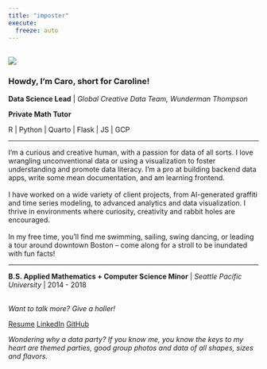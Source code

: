 ```yaml
---
title: "imposter"
execute:
  freeze: auto 
---
```

::: column-page
::: {layout="[40,60]"}
::: div
</br> ![](grace_profile.jpeg){fig-alt="professional headshot photo of Caroline. She is wearing a black and white print shirt, has curly blonde/red hair and is smiling."}
:::

::: div
### Howdy, I'm Caro, short for Caroline!

**Data Science Lead** \| *Global Creative Data Team, Wunderman Thompson*

**Private Math Tutor**

R \| Python \| Quarto \| Flask \| JS \| GCP

------------------------------------------------------------------------

I’m a curious and creative human, with a passion for data of all sorts. I love wrangling unconventional data or using a visualization to foster understanding and promote data literacy. I’m a pro at building backend data apps, write some mean documentation, and am learning frontend. </br></br> I have worked on a wide variety of client projects, from AI-generated graffiti and time series modeling, to advanced analytics and data visualization. I thrive in environments where curiosity, creativity and rabbit holes are encouraged. </br></br> In my free time, you’ll find me swimming, sailing, swing dancing, or leading a tour around downtown Boston – come along for a stroll to be inundated with fun facts!

------------------------------------------------------------------------

**B.S. Applied Mathematics + Computer Science Minor** \| *Seattle Pacific University* \| 2014 - 2018

</br> *Want to talk more? Give a holler!*

<a href="https://urldefense.com/v3/__https://carobuck.com/resume__;!!Mih3wA!EoFebZtAPTvF4MlTT0WCY3Juo-QY8wE7ujEN2mH7YryuITxaCmabphnmUNhd84yIiuTroxnYiilD4mEm$ " class="btn btn-outline-info"><i class="bi bi-stars"></i> Resume</a> <a href="https://urldefense.com/v3/__https://www.linkedin.com/in/caro-buck/__;!!Mih3wA!EoFebZtAPTvF4MlTT0WCY3Juo-QY8wE7ujEN2mH7YryuITxaCmabphnmUNhd84yIiuTroxnYisDlm4wD$ " class="btn btn-outline-info"><i class="bi bi-linkedin"></i> LinkedIn</a> <a href="https://urldefense.com/v3/__https://github.com/carobuck__;!!Mih3wA!EoFebZtAPTvF4MlTT0WCY3Juo-QY8wE7ujEN2mH7YryuITxaCmabphnmUNhd84yIiuTroxnYii-z3wcm$ " class="btn btn-outline-info"><i class="bi bi-github"></i> GitHub</a>
:::
:::

*Wondering why a data party? If you know me, you know the keys to my heart are themed parties, good group photos and data of all shapes, sizes and flavors.*
:::
